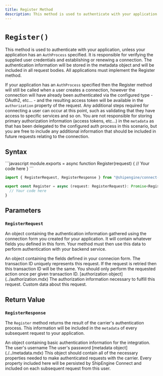 ```yaml
---
title: Register Method
description: This method is used to authenticate with your application.
---
```



`Register()`
===========================
This method is used to authenticate with your application, unless your application has an `AuthProcess` specified. It is responsible for
verifying the supplied user credentials and establishing or renewing a connection. The authentication information will be stored in the
metadata object and will be included in all request bodies. All applications must implement the Register method.

If your application has an `AuthProcess` specified then the Register method will still be called when a user creates a connection, however
the connection will have already been authenticated via the configured type - OAuth2, etc... - and the resulting access token will be
available in the `authorization` property of the request. Any additional steps required for connecting a user can occur at this point, such
as validating that they have access to specific services and so on. You are not responsible for storing primary authorization information
(access tokens, etc...) in the `metadata` as that has been delegated to the configured auth process in this scenario, but you are free to
include any additional information that should be included in future requests relating to the connection.

Syntax
-----------------------------------------------
<CodeWrapper>
```javascript
module.exports = async function Register(request) {
  // Your code here
}
```

```typescript
import { RegisterRequest, RegisterResponse } from "@shipengine/connect-carrier-api";

export const Register = async (request: RegisterRequest): Promise<RegisterResponse> => {
  // Your code here
}
```
</CodeWrapper>



Parameters
-----------------------------------------------

### `RegisterRequest`
An object containing the authentication information gathered using the connection form you created for your application.
 It will contain whatever fields you defined in this form. Your method must then use this data to perform authentication with your backend service.

<Reference>

  <Field name="registration_info" type="object" nullable={false}>
    <Description>
      An object containing the fields defined in your connecion form.
    </Description>
  </Field>

  <Field name="transaction_id" type="string" nullable={false}>
    <Description>
      The transaction ID uniquely represents this request. If the request is retried then this transaction ID will be the same. You should only perform the requested action once per given transaction ID.
    </Description>
  </Field>

  <Field name="authorization" nullable={true}>
    <Type>
      [authorization object](../authorization.mdx)
    </Type>
    <Description>
      The authorization information necessary to fulfill this request.
    </Description>
  </Field>

  <Field name="metadata" type="object" nullable={true}>
    <Description>
      Custom data about this request.
    </Description>
  </Field>

</Reference>


Return Value
-----------------------------------------------
### `RegisterResponse`
The `Register` method returns the result of the carrier's authentication process.
 This information will be included in the `metadata` of every subsequent request to your application.

<Reference>

  <Field name="credentials" type="object" required={true}>
    <Description>
      An object containing basic authentication information for the integration.
    </Description>
  </Field>

  <Field name="credentials.username" type="string" required={true}>
    <Description>
      The user's username
    </Description>
  </Field>

  <Field name="credentials.password" type="string" required={true}>
    <Description>
      The user's password
    </Description>
  </Field>

  <Field name="metadata" required={true}>
    <Type>
      [metadata object](./../metadata.mdx)
    </Type>
    <Description>
      This object should contain all of the necessary properties needed to make authenticated requests with the carrier.
      Every property included here will be persisted by ShipEngine Connect and included on each subsequent request from this user.
    </Description>
  </Field>

</Reference>
